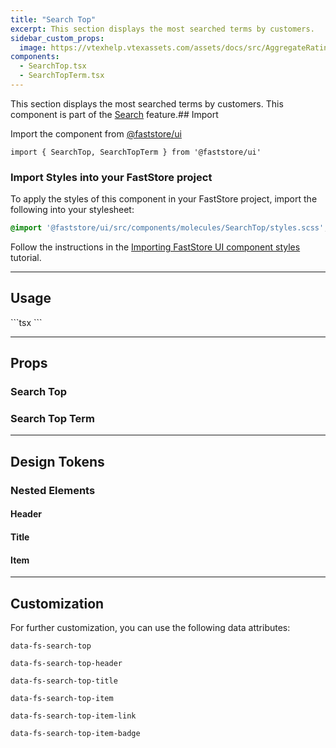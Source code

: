 ```yaml
---
title: "Search Top"
excerpt: This section displays the most searched terms by customers.
sidebar_custom_props:
  image: https://vtexhelp.vtexassets.com/assets/docs/src/AggregateRating___a8300916874f5a11de7633b7cabc12e9.png
components:
  - SearchTop.tsx
  - SearchTopTerm.tsx
---
```


This section displays the most searched terms by customers. This component is part of the [Search](/docs/guides/faststore//feature-search) feature.## Import

Import the component from [@faststore/ui](/docs/guides/faststore/components-index)

```tsx
import { SearchTop, SearchTopTerm } from '@faststore/ui'
```

### Import Styles into your FastStore project

To apply the styles of this component in your FastStore project, import the following into your stylesheet:

```scss
@import '@faststore/ui/src/components/molecules/SearchTop/styles.scss';
```

Follow the instructions in the [Importing FastStore UI component styles](https://developers.vtex.com/docs/guides/faststore/using-themes-importing-ui-components-styles) tutorial.

---

## Usage

<OverviewSection>
  <SearchTop title="Top Search">
    <SearchTopTerm value="Notebooks" linkProps={{ href: '#' }} index={0} />
    <SearchTopTerm value="Laser Printer" linkProps={{ href: '#' }} index={1} />
    <SearchTopTerm
      value="Bluetooth Keyboard"
      linkProps={{ href: '#' }}
      index={2}
    />
  </SearchTop>
</OverviewSection>
```tsx
<SearchTop title="Top Search">
  <SearchTopTerm value="Notebooks" linkProps={{ href: '#' }} index={0} />
  <SearchTopTerm value="Laser Printer" linkProps={{ href: '#' }} index={1} />
  <SearchTopTerm
    value="Bluetooth Keyboard"
    linkProps={{ href: '#' }}
    index={2}
  />
</SearchTop>
```

---

## Props

### Search Top

<ComponentPropsSection component="SearchTop" />

### Search Top Term

<ComponentPropsSection component="SearchTopTerm" />

---

## Design Tokens

<TokenTable>
  <TokenRow token="--fs-search-top-padding-top" value="var(--fs-spacing-2)" />
  <TokenRow token="--fs-search-top-padding-right" value="var(--fs-spacing-3)" />
  <TokenRow
    token="--fs-search-top-padding-bottom"
    value="var(--fs-search-top-padding-top)"
  />
  <TokenRow
    token="--fs-search-top-padding-left"
    value="var(--fs-search-top-padding-right)"
  />
  <TokenDivider />
  <TokenRow
    token="--fs-search-top-transition-property"
    value="var(--fs-transition-property)"
  />
  <TokenRow
    token="--fs-search-top-transition-function"
    value="var(--fs-transition-function)"
  />
  <TokenRow
    token="--fs-search-top-transition-timing"
    value="var(--fs-transition-timing)"
  />
</TokenTable>

### Nested Elements

#### Header

<TokenTable>
  <TokenRow
    token="--fs-search-top-header-padding-top"
    value="var(--fs-spacing-1)"
  />
  <TokenRow
    token="--fs-search-top-header-padding-bottom"
    value="var(--fs-search-top-header-padding-top)"
  />
</TokenTable>

#### Title

<TokenTable>
  <TokenRow
    token="--fs-search-top-title-size"
    value="var(--fs-text-size-lead)"
  />
  <TokenRow token="--fs-search-top-title-line-height" value="1.5" />
</TokenTable>

#### Item

<TokenTable>
  <TokenRow
    token="--fs-search-top-item-column-gap"
    value="var(--fs-spacing-1)"
  />
  <TokenRow
    token="--fs-search-top-item-text-size"
    value="var(--fs-text-size-2)"
  />
  <TokenRow token="--fs-search-top-item-line-height" value="1.25" />
  <TokenRow
    token="--fs-search-top-item-bkg-color-hover"
    value="var(--fs-color-tertiary-bkg-hover)"
    isColor
  />
</TokenTable>

---

## Customization

For further customization, you can use the following data attributes:

`data-fs-search-top`

`data-fs-search-top-header`

`data-fs-search-top-title`

`data-fs-search-top-item`

`data-fs-search-top-item-link`

`data-fs-search-top-item-badge`
